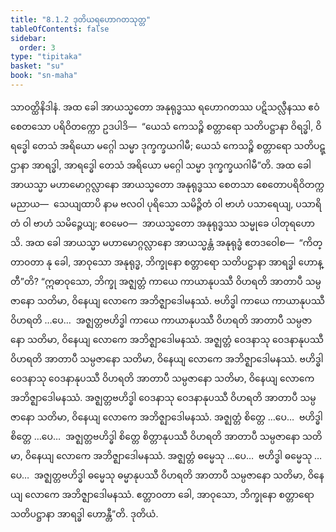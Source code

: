 ```yaml
---
title: "8.1.2 ဒုတိယရဟောဂတသုတ္တ"
tableOfContents: false
sidebar:
  order: 3
type: "tipitaka"
basket: "su"
book: "sn-maha"
---
```



<DynamicBreadcrumb />

<Division number="900" book="sn-maha">

<Paragraph number="1557" book="sn-maha">
သာဝတ္ထိနိဒါနံ. အထ ခေါ အာယသ္မတော အနုရုဒ္ဓဿ ရဟောဂတဿ ပဋိသလ္လီနဿ ဧဝံ စေတသော ပရိဝိတက္ကော ဥဒပါဒိ—  “ယေသံ ကေသဉ္စိ စတ္တာရော သတိပဋ္ဌာနာ ဝိရဒ္ဓါ, ဝိရဒ္ဓေါ တေသံ အရိယော မဂ္ဂေါ သမ္မာ ဒုက္ခက္ခယဂါမီ; ယေသံ ကေသဉ္စိ စတ္တာရော သတိပဋ္ဌာနာ အာရဒ္ဓါ, အာရဒ္ဓေါ တေသံ အရိယော မဂ္ဂေါ သမ္မာ ဒုက္ခက္ခယဂါမီ”တိ.
</Paragraph>

<Paragraph number="1558" book="sn-maha">
အထ ခေါ အာယသ္မာ မဟာမောဂ္ဂလ္လာနော အာယသ္မတော အနုရုဒ္ဓဿ စေတသာ စေတောပရိဝိတက္ကမညာယ—  သေယျထာပိ နာမ ဗလဝါ ပုရိသော သမိဉ္ဇိတံ ဝါ ဗာဟံ ပသာရေယျ, ပသာရိတံ ဝါ ဗာဟံ သမိဉ္ဇေယျ; ဧဝမေဝ—  အာယသ္မတော အနုရုဒ္ဓဿ သမ္မုခေ ပါတုရဟောသိ.
</Paragraph>

<Paragraph number="1559" book="sn-maha">
အထ ခေါ အာယသ္မာ မဟာမောဂ္ဂလ္လာနော အာယသ္မန္တံ အနုရုဒ္ဓံ ဧတဒဝေါစ—  “ကိတ္တာဝတာ နု ခေါ, အာဝုသော အနုရုဒ္ဓ, ဘိက္ခုနော စတ္တာရော သတိပဋ္ဌာနာ အာရဒ္ဓါ ဟောန္တီ”တိ?
</Paragraph>

<Paragraph number="1560" book="sn-maha">
“ဣဓာဝုသော, ဘိက္ခု အဇ္ဈတ္တံ ကာယေ ကာယာနုပဿီ ဝိဟရတိ အာတာပီ သမ္ပဇာနော သတိမာ, ဝိနေယျ လောကေ အဘိဇ္ဈာဒေါမနဿံ. ဗဟိဒ္ဓါ ကာယေ ကာယာနုပဿီ ဝိဟရတိ …ပေ…  အဇ္ဈတ္တဗဟိဒ္ဓါ ကာယေ ကာယာနုပဿီ ဝိဟရတိ အာတာပီ သမ္ပဇာနော သတိမာ, ဝိနေယျ လောကေ အဘိဇ္ဈာဒေါမနဿံ.
</Paragraph>

<Paragraph number="1561" book="sn-maha">
အဇ္ဈတ္တံ ဝေဒနာသု ဝေဒနာနုပဿီ ဝိဟရတိ အာတာပီ သမ္ပဇာနော သတိမာ, ဝိနေယျ လောကေ အဘိဇ္ဈာဒေါမနဿံ. ဗဟိဒ္ဓါ ဝေဒနာသု ဝေဒနာနုပဿီ ဝိဟရတိ အာတာပီ သမ္ပဇာနော သတိမာ, ဝိနေယျ လောကေ အဘိဇ္ဈာဒေါမနဿံ. အဇ္ဈတ္တဗဟိဒ္ဓါ ဝေဒနာသု ဝေဒနာနုပဿီ ဝိဟရတိ အာတာပီ သမ္ပဇာနော သတိမာ, ဝိနေယျ လောကေ အဘိဇ္ဈာဒေါမနဿံ.
</Paragraph>

<Paragraph number="1562" book="sn-maha">
အဇ္ဈတ္တံ စိတ္တေ …ပေ…  ဗဟိဒ္ဓါ စိတ္တေ …ပေ…  အဇ္ဈတ္တဗဟိဒ္ဓါ စိတ္တေ စိတ္တာနုပဿီ ဝိဟရတိ အာတာပီ သမ္ပဇာနော သတိမာ, ဝိနေယျ လောကေ အဘိဇ္ဈာဒေါမနဿံ.
</Paragraph>

<Paragraph number="1563" book="sn-maha">
အဇ္ဈတ္တံ ဓမ္မေသု …ပေ…  ဗဟိဒ္ဓါ ဓမ္မေသု …ပေ…  အဇ္ဈတ္တဗဟိဒ္ဓါ ဓမ္မေသု ဓမ္မာနုပဿီ ဝိဟရတိ အာတာပီ သမ္ပဇာနော သတိမာ, ဝိနေယျ လောကေ အဘိဇ္ဈာဒေါမနဿံ. ဧတ္တာဝတာ ခေါ, အာဝုသော, ဘိက္ခုနော စတ္တာရော သတိပဋ္ဌာနာ အာရဒ္ဓါ ဟောန္တီ”တိ.

</Paragraph>
</Division>

<Paragraph number="1564" type="center" book="sn-maha">
ဒုတိယံ.
</Paragraph>